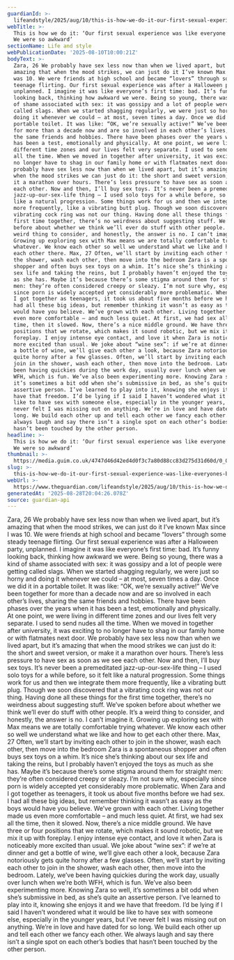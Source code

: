 ```yaml
---
guardianId: >-
  lifeandstyle/2025/aug/10/this-is-how-we-do-it-our-first-sexual-experience-was-like-everyones-bad-we-were-so-awkward
webTitle: >-
  This is how we do it: ‘Our first sexual experience was like everyone’s: bad.
  We were so awkward’
sectionName: Life and style
webPublicationDate: '2025-08-10T10:00:21Z'
bodyText: >-
  Zara, 26 We probably have sex less now than when we lived apart, but it’s
  amazing that when the mood strikes, we can just do it I’ve known Max since I
  was 10. We were friends at high school and became “lovers” through some steady
  teenage flirting. Our first sexual experience was after a Halloween party,
  unplanned. I imagine it was like everyone’s first time: bad. It’s funny
  looking back, thinking how awkward we were. Being so young, there was a kind
  of shame associated with sex: it was gossipy and a lot of people were getting
  called slags. When we started shagging regularly, we were just so horny and
  doing it whenever we could – at most, seven times a day. Once we did it in a
  portable toilet. It was like: “OK, we’re sexually active!” We’ve been together
  for more than a decade now and are so involved in each other’s lives, sharing
  the same friends and hobbies. There have been phases over the years when it
  has been a test, emotionally and physically. At one point, we were living in
  different time zones and our lives felt very separate. I used to send nudes
  all the time. When we moved in together after university, it was exciting to
  no longer have to shag in our family home or with flatmates next door. We
  probably have sex less now than when we lived apart, but it’s amazing that
  when the mood strikes we can just do it: the short and sweet version, or make
  it a marathon over hours. There’s less pressure to have sex as soon as we see
  each other. Now and then, I’ll buy sex toys. It’s never been a premeditated
  jazz-up-our-sex-life thing – I used solo toys for a while before, so it felt
  like a natural progression. Some things work for us and then we integrate them
  more frequently, like a vibrating butt plug. Though we soon discovered that a
  vibrating cock ring was not our thing. Having done all these things for the
  first time together, there’s no weirdness about suggesting stuff. We’ve spoken
  before about whether we think we’ll ever do stuff with other people. It’s a
  weird thing to consider, and honestly, the answer is no. I can’t imagine it.
  Growing up exploring sex with Max means we are totally comfortable trying
  whatever. We know each other so well we understand what we like and how to get
  each other there. Max, 27 Often, we’ll start by inviting each other to join in
  the shower, wash each other, then move into the bedroom Zara is a spontaneous
  shopper and often buys sex toys on a whim. It’s nice she’s thinking about our
  sex life and taking the reins, but I probably haven’t enjoyed the toys as much
  as she has. Maybe it’s because there’s some stigma around them for straight
  men: they’re often considered creepy or sleazy. I’m not sure why, especially
  since porn is widely accepted yet considerably more problematic. When Zara and
  I got together as teenagers, it took us about five months before we had sex. I
  had all these big ideas, but remember thinking it wasn’t as easy as the boys
  would have you believe. We’ve grown with each other. Living together made us
  even more comfortable – and much less quiet. At first, we had sex all the
  time, then it slowed. Now, there’s a nice middle ground. We have three or four
  positions that we rotate, which makes it sound robotic, but we mix it up with
  foreplay. I enjoy intense eye contact, and love it when Zara is noticeably
  more excited than usual. We joke about “wine sex”: if we’re at dinner and get
  a bottle of wine, we’ll give each other a look, because Zara notoriously gets
  quite horny after a few glasses. Often, we’ll start by inviting each other to
  join in the shower, wash each other, then move into the bedroom. Lately, we’ve
  been having quickies during the work day, usually over lunch when we’re both
  WFH, which is fun. We’ve also been experimenting more. Knowing Zara so well,
  it’s sometimes a bit odd when she’s submissive in bed, as she’s quite an
  assertive person. I’ve learned to play into it, knowing she enjoys it and we
  have that freedom. I’d be lying if I said I haven’t wondered what it would be
  like to have sex with someone else, especially in the younger years, but I’ve
  never felt I was missing out on anything. We’re in love and have dated for so
  long. We build each other up and tell each other we fancy each other. We
  always laugh and say there isn’t a single spot on each other’s bodies that
  hasn’t been touched by the other person.
headline: >-
  This is how we do it: ‘Our first sexual experience was like everyone’s: bad.
  We were so awkward’
thumbnail: >-
  https://media.guim.co.uk/4747d46d42ed4d0f3c7a80d88cc83d275d31d60d/0_0_2000_1600/500.jpg
slug: >-
  this-is-how-we-do-it-our-first-sexual-experience-was-like-everyones-bad-we-were-so-awkward
webUrl: >-
  https://www.theguardian.com/lifeandstyle/2025/aug/10/this-is-how-we-do-it-our-first-sexual-experience-was-like-everyones-bad-we-were-so-awkward
generatedAt: '2025-08-28T20:04:26.078Z'
source: guardian-api
---
```

Zara, 26 We probably have sex less now than when we lived apart, but it’s amazing that when the mood strikes, we can just do it I’ve known Max since I was 10. We were friends at high school and became “lovers” through some steady teenage flirting. Our first sexual experience was after a Halloween party, unplanned. I imagine it was like everyone’s first time: bad. It’s funny looking back, thinking how awkward we were. Being so young, there was a kind of shame associated with sex: it was gossipy and a lot of people were getting called slags. When we started shagging regularly, we were just so horny and doing it whenever we could – at most, seven times a day. Once we did it in a portable toilet. It was like: “OK, we’re sexually active!” We’ve been together for more than a decade now and are so involved in each other’s lives, sharing the same friends and hobbies. There have been phases over the years when it has been a test, emotionally and physically. At one point, we were living in different time zones and our lives felt very separate. I used to send nudes all the time. When we moved in together after university, it was exciting to no longer have to shag in our family home or with flatmates next door. We probably have sex less now than when we lived apart, but it’s amazing that when the mood strikes we can just do it: the short and sweet version, or make it a marathon over hours. There’s less pressure to have sex as soon as we see each other. Now and then, I’ll buy sex toys. It’s never been a premeditated jazz-up-our-sex-life thing – I used solo toys for a while before, so it felt like a natural progression. Some things work for us and then we integrate them more frequently, like a vibrating butt plug. Though we soon discovered that a vibrating cock ring was not our thing. Having done all these things for the first time together, there’s no weirdness about suggesting stuff. We’ve spoken before about whether we think we’ll ever do stuff with other people. It’s a weird thing to consider, and honestly, the answer is no. I can’t imagine it. Growing up exploring sex with Max means we are totally comfortable trying whatever. We know each other so well we understand what we like and how to get each other there. Max, 27 Often, we’ll start by inviting each other to join in the shower, wash each other, then move into the bedroom Zara is a spontaneous shopper and often buys sex toys on a whim. It’s nice she’s thinking about our sex life and taking the reins, but I probably haven’t enjoyed the toys as much as she has. Maybe it’s because there’s some stigma around them for straight men: they’re often considered creepy or sleazy. I’m not sure why, especially since porn is widely accepted yet considerably more problematic. When Zara and I got together as teenagers, it took us about five months before we had sex. I had all these big ideas, but remember thinking it wasn’t as easy as the boys would have you believe. We’ve grown with each other. Living together made us even more comfortable – and much less quiet. At first, we had sex all the time, then it slowed. Now, there’s a nice middle ground. We have three or four positions that we rotate, which makes it sound robotic, but we mix it up with foreplay. I enjoy intense eye contact, and love it when Zara is noticeably more excited than usual. We joke about “wine sex”: if we’re at dinner and get a bottle of wine, we’ll give each other a look, because Zara notoriously gets quite horny after a few glasses. Often, we’ll start by inviting each other to join in the shower, wash each other, then move into the bedroom. Lately, we’ve been having quickies during the work day, usually over lunch when we’re both WFH, which is fun. We’ve also been experimenting more. Knowing Zara so well, it’s sometimes a bit odd when she’s submissive in bed, as she’s quite an assertive person. I’ve learned to play into it, knowing she enjoys it and we have that freedom. I’d be lying if I said I haven’t wondered what it would be like to have sex with someone else, especially in the younger years, but I’ve never felt I was missing out on anything. We’re in love and have dated for so long. We build each other up and tell each other we fancy each other. We always laugh and say there isn’t a single spot on each other’s bodies that hasn’t been touched by the other person.
